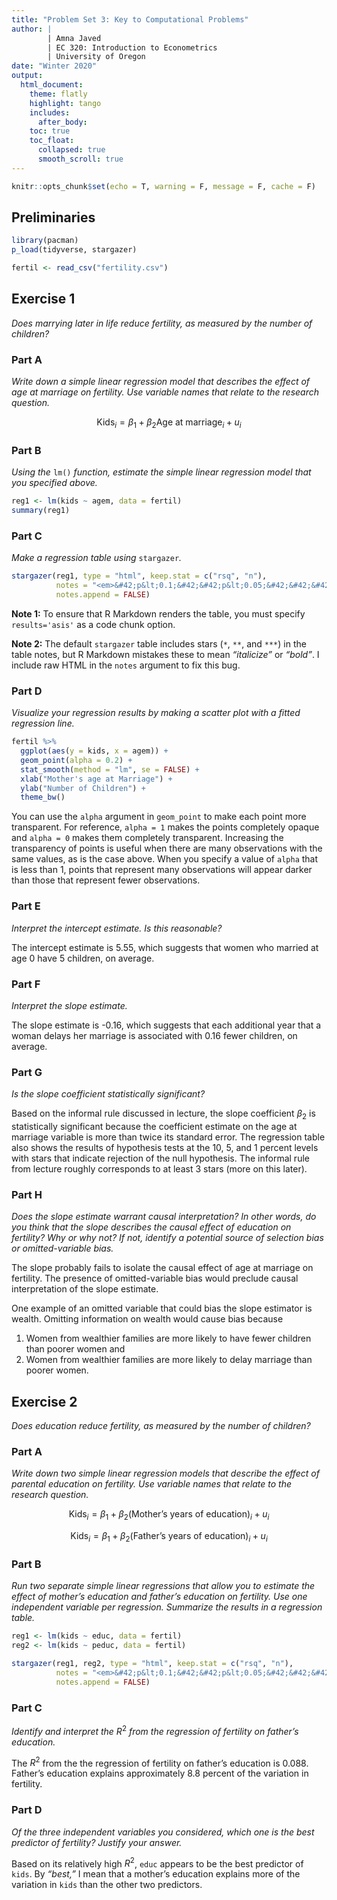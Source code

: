 ```yaml
---
title: "Problem Set 3: Key to Computational Problems"
author: | 
        | Amna Javed
        | EC 320: Introduction to Econometrics
        | University of Oregon
date: "Winter 2020"
output: 
  html_document:
    theme: flatly  
    highlight: tango
    includes:
      after_body:
    toc: true
    toc_float:
      collapsed: true
      smooth_scroll: true
---
```


```r
knitr::opts_chunk$set(echo = T, warning = F, message = F, cache = F)
```

## Preliminaries

```r
library(pacman)
p_load(tidyverse, stargazer)

fertil <- read_csv("fertility.csv")
```

## Exercise 1

*Does marrying later in life reduce fertility, as measured by the number of children? *

### Part A

*Write down a simple linear regression model that describes the effect of age at marriage on fertility. Use variable names that relate to the research question.*

$$\text{Kids}_i = \beta_1 + \beta_2 \text{Age at marriage}_i + u_i$$

### Part B

*Using the* `lm()` *function, estimate the simple linear regression model that you specified above.*

```r
reg1 <- lm(kids ~ agem, data = fertil)
summary(reg1)
```


### Part C

*Make a regression table using* `stargazer`*.*

```r
stargazer(reg1, type = "html", keep.stat = c("rsq", "n"),
          notes = "<em>&#42;p&lt;0.1;&#42;&#42;p&lt;0.05;&#42;&#42;&#42;p&lt;0.01</em>",
          notes.append = FALSE)
```

**Note 1:** To ensure that R Markdown renders the table, you must specify `results='asis'` as a code chunk option.

**Note 2:** The default `stargazer` table includes stars (`*`, `**`, and `***`) in the table notes, but R Markdown mistakes these to mean *"italicize"* or *"bold"*. I include raw HTML in the `notes` argument to fix this bug. 

### Part D

*Visualize your regression results by making a scatter plot with a fitted regression line.*

```r
fertil %>% 
  ggplot(aes(y = kids, x = agem)) +
  geom_point(alpha = 0.2) +
  stat_smooth(method = "lm", se = FALSE) +
  xlab("Mother's age at Marriage") +
  ylab("Number of Children") +
  theme_bw()
```

You can use the `alpha` argument in `geom_point` to make each point more transparent. For reference, `alpha = 1` makes the points completely opaque and `alpha = 0` makes them completely transparent. Increasing the transparency of points is useful when there are many observations with the same values, as is the case above. When you specify a value of `alpha` that is less than 1, points that represent many observations will appear darker than those that represent fewer observations.

### Part E

*Interpret the intercept estimate. Is this reasonable?*

The intercept estimate is 5.55, which suggests that women who married at age 0 have 5 children, on average. 

### Part F

*Interpret the slope estimate.*

The slope estimate is -0.16, which suggests that each additional year that a woman delays her marriage is associated with 0.16 fewer children, on average.

### Part G

*Is the slope coefficient statistically significant?*

Based on the informal rule discussed in lecture, the slope coefficient $\beta_2$ is statistically significant because the coefficient estimate on the age at marriage variable is more than twice its standard error. The regression table also shows the results of hypothesis tests at the 10, 5, and 1 percent levels with stars that indicate rejection of the null hypothesis. The informal rule from lecture roughly corresponds to at least 3 stars (more on this later).

### Part H

*Does the slope estimate warrant causal interpretation? In other words, do you think that the slope describes the causal effect of education on fertility? Why or why not? If not, identify a potential source of selection bias or omitted-variable bias.*

The slope probably fails to isolate the causal effect of age at marriage on fertility. The presence of omitted-variable bias would preclude causal interpretation of the slope estimate.

One example of an omitted variable that could bias the slope estimator is wealth. Omitting information on wealth would cause bias because

1. Women from wealthier families are more likely to have fewer children than poorer women and
2. Women from wealthier families are more likely to delay marriage than poorer women.

## Exercise 2

*Does education reduce fertility, as measured by the number of children? *

### Part A

*Write down two simple linear regression models that describe the effect of parental education on fertility. Use variable names that relate to the research question.*

$$\text{Kids}_i = \beta_1 + \beta_2 (\text{Mother's years of education})_i + u_i$$

$$\text{Kids}_i = \beta_1 + \beta_2 (\text{Father's years of education})_i + u_i$$

### Part B

*Run two separate simple linear regressions that allow you to estimate the effect of mother's education and father's education on fertility. Use one independent variable per regression. Summarize the results in a regression table.*

```r
reg1 <- lm(kids ~ educ, data = fertil)
reg2 <- lm(kids ~ peduc, data = fertil)

stargazer(reg1, reg2, type = "html", keep.stat = c("rsq", "n"),
          notes = "<em>&#42;p&lt;0.1;&#42;&#42;p&lt;0.05;&#42;&#42;&#42;p&lt;0.01</em>",
          notes.append = FALSE)
```

### Part C

*Identify and interpret the* $R^2$ *from the regression of fertility on father's education.*

The $R^2$ from the the regression of fertility on father's education is 0.088. Father's education explains approximately 8.8 percent of the variation in fertility.

### Part D

*Of the three independent variables you considered, which one is the best predictor of fertility? Justify your answer.*

Based on its relatively high $R^2$, `educ` appears to be the best predictor of `kids`. By *"best,"* I mean
that a mother's education explains more of the variation in `kids` than the other two predictors. 

